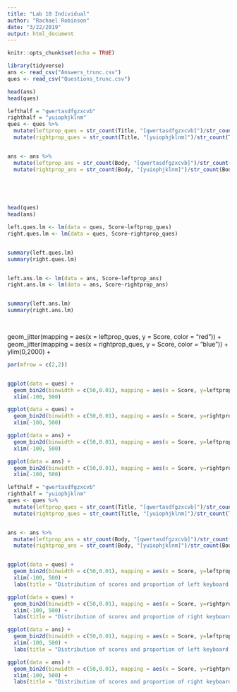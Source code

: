 ```yaml
---
title: "Lab 10 Individual"
author: "Rachael Robinson"
date: "3/22/2019"
output: html_document
---
```


```r
knitr::opts_chunk$set(echo = TRUE)
```



```r
library(tidyverse)
ans <- read_csv("Answers_trunc.csv")
ques <- read_csv("Questions_trunc.csv")
```

```r
head(ans)
head(ques)
```

```r
lefthalf = "qwertasdfgzxcvb"
righthalf = "yuiophjklnm"
ques <- ques %>%
  mutate(leftprop_ques = str_count(Title, "[qwertasdfgzxcvb]")/str_count(Title)) %>%
  mutate(rightprop_ques = str_count(Title, "[yuiophjklnm]")/str_count(Title))


ans <- ans %>%
  mutate(leftprop_ans = str_count(Body, "[qwertasdfgzxcvb]")/str_count(Body)) %>%
  mutate(rightprop_ans = str_count(Body, "[yuiophjklnm]")/str_count(Body))


         
      


```

```r
head(ques)
head(ans)
```



```r
left.ques.lm <- lm(data = ques, Score~leftprop_ques)
right.ques.lm <- lm(data = ques, Score~rightprop_ques)


summary(left.ques.lm)
summary(right.ques.lm)


left.ans.lm <- lm(data = ans, Score~leftprop_ans)
right.ans.lm <- lm(data = ans, Score~rightprop_ans)


summary(left.ans.lm)
summary(right.ans.lm)

  
```

geom_jitter(mapping = aes(x = leftprop_ques, y = Score, color = "red")) +
  geom_jitter(mapping = aes(x = rightprop_ques, y = Score, color = "blue")) +
  ylim(0,2000) +
  
  
  
```r

par(mfrow = c(2,2))


ggplot(data = ques) +
  geom_bin2d(binwidth = c(50,0.01), mapping = aes(x = Score, y=leftprop_ques)) +
  xlim(-100, 500)

ggplot(data = ques) +
  geom_bin2d(binwidth = c(50,0.01), mapping = aes(x = Score, y=rightprop_ques)) +
  xlim(-100, 500)

ggplot(data = ans) +
  geom_bin2d(binwidth = c(50,0.01), mapping = aes(x = Score, y=leftprop_ans)) +
  xlim(-100, 500)

ggplot(data = ans) +
  geom_bin2d(binwidth = c(50,0.01), mapping = aes(x = Score, y=rightprop_ans)) +
  xlim(-100, 500)


```


```r
lefthalf = "qwertasdfgzxcvb"
righthalf = "yuiophjklnm"
ques <- ques %>%
  mutate(leftprop_ques = str_count(Title, "[qwertasdfgzxcvb]")/str_count(Title)) %>%
  mutate(rightprop_ques = str_count(Title, "[yuiophjklnm]")/str_count(Title))


ans <- ans %>%
  mutate(leftprop_ans = str_count(Body, "[qwertasdfgzxcvb]")/str_count(Body)) %>%
  mutate(rightprop_ans = str_count(Body, "[yuiophjklnm]")/str_count(Body))


ggplot(data = ques) +
  geom_bin2d(binwidth = c(50,0.01), mapping = aes(x = Score, y=leftprop_ques)) +
  xlim(-100, 500) +
  labs(title = "Distribution of scores and proportion of left keyboard letters - Questions", x = "Score", y = "Proportion of left key letters in question" )

ggplot(data = ques) +
  geom_bin2d(binwidth = c(50,0.01), mapping = aes(x = Score, y=rightprop_ques)) +
  xlim(-100, 500) +
  labs(title = "Distribution of scores and proportion of right keyboard letters - Questions", x = "Score", y = "Proportion of right key letters in question" )

ggplot(data = ans) +
  geom_bin2d(binwidth = c(50,0.01), mapping = aes(x = Score, y=leftprop_ans)) +
  xlim(-100, 500) +
  labs(title = "Distribution of scores and proportion of left keyboard letters - Answers", x = "Score", y = "Proportion of left key letters in answer" )

ggplot(data = ans) +
  geom_bin2d(binwidth = c(50,0.01), mapping = aes(x = Score, y=rightprop_ans)) +
  xlim(-100, 500) +
  labs(title = "Distribution of scores and proportion of right keyboard letters - Answers", x = "Score", y = "Proportion of right key letters in answer" )

```

